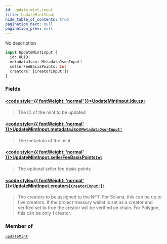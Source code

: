 ```yaml
---
id: update-mint-input
title: UpdateMintInput
hide_table_of_contents: true
pagination_next: null
pagination_prev: null
---
```








No description

```graphql
input UpdateMintInput {
  id: UUID!
  metadataJson: MetadataJsonInput!
  sellerFeeBasisPoints: Int
  creators: [CreatorInput!]!
}
```


### Fields

#### [<code style={{ fontWeight: 'normal' }}>UpdateMintInput.<b>id</b></code>](#)<Bullet />[`UUID!`](/api/scalars/uuid) <Badge class="secondary" text="non-null"/> <Badge class="secondary" text="scalar"/>
> The ID of the mint to be updated
> 

#### [<code style={{ fontWeight: 'normal' }}>UpdateMintInput.<b>metadataJson</b></code>](#)<Bullet />[`MetadataJsonInput!`](/api/inputs/metadata-json-input) <Badge class="secondary" text="non-null"/> <Badge class="secondary" text="input"/>
> The metadata of the mint
> 

#### [<code style={{ fontWeight: 'normal' }}>UpdateMintInput.<b>sellerFeeBasisPoints</b></code>](#)<Bullet />[`Int`](/api/scalars/int) <Badge class="secondary" text="scalar"/>
> The optional seller fee basis points
> 

#### [<code style={{ fontWeight: 'normal' }}>UpdateMintInput.<b>creators</b></code>](#)<Bullet />[`[CreatorInput!]!`](/api/inputs/creator-input) <Badge class="secondary" text="non-null"/> <Badge class="secondary" text="input"/>
> The creators to be assigned to the NFT.
For Solana, this can be up to five creators. If the project treasury wallet is set as a creator and verified set to true the creator will be verified on chain.
For Polygon, this can be only 1 creator.
> 



### Member of

[`updateMint`](/api/mutations/update-mint)  <Badge class="secondary" text="mutation"/>



